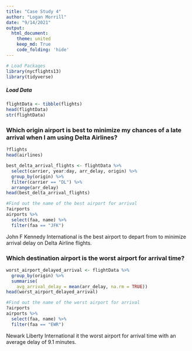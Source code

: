 ```yaml
---
title: "Case Study 4"
author: "Logan Morrill"
date: "9/14/2021"
output: 
  html_document:
    theme: united
    keep_md: True
    code_folding: 'hide'
---
```



```r
# Load Packages
library(nycflights13)
library(tidyverse)
```
##### Load Data
```r
flightData <- tibble(flights)
head(flightData)
str(flightData)

```
### Which origin airport is best to minimize my chances of a late arrival when I am using Delta Airlines?

```r
?flights
head(airlines)

best_delta_arrival_flights <- flightData %>%
  select(carrier, year:day, arr_delay, origin) %>%
  group_by(origin) %>%
  filter(carrier == "DL") %>%
  arrange(arr_delay)
head(best_delta_arrival_flights)

#Find out the name of the best airport for arrival
?airports
airports %>%
  select(faa, name) %>%
  filter(faa == "JFK")
```
John F Kennedy International is the best airport to depart from to minimize arrival delay on Delta Airline flights.

### Which destination airport is the worst airport for arrival time?
```r
worst_airport_delayed_arrival <- flightData %>%
  group_by(origin) %>%
  summarise(
    avg_arrival_delay = mean(arr_delay, na.rm = TRUE))
head(worst_airport_delayed_arrival)

#Find out the name of the worst airport for arrival
?airports
airports %>%
  select(faa, name) %>%
  filter(faa == "EWR")
```
Newark Liberty International it the worst airport for arrival time with an average delay of 9.1 minutes.
